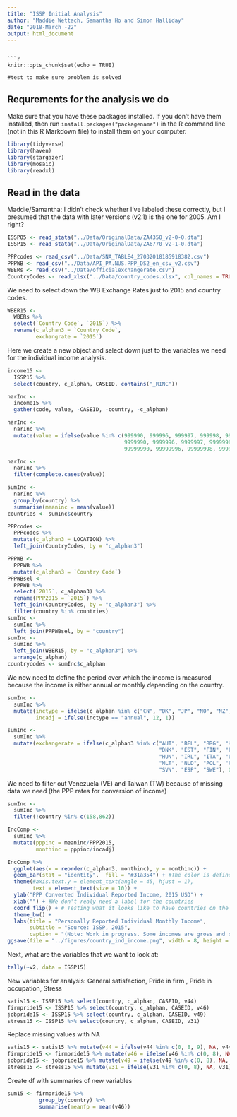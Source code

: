 ```yaml
---
title: "ISSP Initial Analysis"
author: "Maddie Wettach, Samantha Ho and Simon Halliday"
date: "2018-March -22"
output: html_document
---
```

```

```r
knitr::opts_chunk$set(echo = TRUE)

#test to make sure problem is solved
```


## Requrements for the analysis we do
Make sure that you have these packages installed. If you don't have them installed, then run `install.packages("packagename")` in the R command line (not in this R Markdown file) to install them on your computer. 
```r
library(tidyverse)
library(haven)
library(stargazer)
library(mosaic)
library(readxl)
```

## Read in the data
Maddie/Samantha: I didn't check whether I've labeled these correctly, but I presumed that the data with later versions (v2.1) is the one for 2005. Am I right? 

```r
ISSP05 <- read_stata("../Data/OriginalData/ZA4350_v2-0-0.dta")
ISSP15 <- read_stata("../Data/OriginalData/ZA6770_v2-1-0.dta")
```

```r
PPPcodes <- read_csv("../Data/SNA_TABLE4_27032018185918382.csv")
PPPWB <- read_csv("../Data/API_PA.NUS.PPP_DS2_en_csv_v2.csv")
WBERs <- read_csv("../Data/officialexchangerate.csv")
CountryCodes <- read_xlsx("../Data/country_codes.xlsx", col_names = TRUE)
```

We need to select down the WB Exchange Rates just to 2015 and country codes. 
```r
WBER15 <- 
  WBERs %>% 
  select(`Country Code`, `2015`) %>% 
  rename(c_alphan3 = `Country Code`, 
         exchangrate = `2015`)
```

Here we create a new object and select down just to the variables we need for the individual income analysis. 
```r
income15 <- 
  ISSP15 %>%
  select(country, c_alphan, CASEID, contains("_RINC"))
```

```r
narInc <- 
  income15 %>%
  gather(code, value, -CASEID, -country, -c_alphan) 
```

```r
narInc <- 
  narInc %>% 
  mutate(value = ifelse(value %in% c(999990, 999996, 999997, 999998, 999999, 
                                     9999990, 9999996, 9999997, 9999998, 9999999, 
                                     99999990, 99999996, 99999998, 99999997, 99999999), NA, value))
```

```r
narInc <- 
  narInc %>% 
  filter(complete.cases(value))
```

```r
sumInc <- 
  narInc %>% 
  group_by(country) %>% 
  summarise(meaninc = mean(value))
countries <- sumInc$country
```


```r
PPPcodes <- 
  PPPcodes %>%
  mutate(c_alphan3 = LOCATION) %>%
  left_join(CountryCodes, by = "c_alphan3")
```



```r
PPPWB <- 
  PPPWB %>%
  mutate(c_alphan3 = `Country Code`) 
PPPWBsel <- 
  PPPWB %>% 
  select(`2015`, c_alphan3) %>% 
  rename(PPP2015 = `2015`) %>% 
  left_join(CountryCodes, by = "c_alphan3") %>%
  filter(country %in% countries)
sumInc <- 
  sumInc %>%
  left_join(PPPWBsel, by = "country") 
sumInc <- 
  sumInc %>%
  left_join(WBER15, by = "c_alphan3") %>% 
  arrange(c_alphan)
countrycodes <- sumInc$c_alphan 
```

We now need to define the period over which the income is measured because the income is either annual or monthly depending on the country. 

```r
sumInc <- 
  sumInc %>% 
  mutate(inctype = ifelse(c_alphan %in% c("CN", "DK", "JP", "NO", "NZ", "US"), "annual", "monthly"),
         incadj = ifelse(inctype == "annual", 12, 1))
```



```r
sumInc <-
  sumInc %>%
  mutate(exchangerate = ifelse(c_alphan3 %in% c("AUT", "BEL", "BRG", "HRV", "CYP", "CZE", 
                                                "DNK", "EST", "FIN", "FRA", "DEU", "GRC",
                                                "HUN", "IRL", "ITA", "LVA", "LTU", "LUX",
                                                "MLT", "NLD", "POL", "PRT", "ROU", "SVK",
                                                "SVN", "ESP", "SWE"), 0.9016590, exchangerate))
```

We need to filter out Venezuela (VE) and Taiwan (TW) because of missing data we need (the PPP rates for conversion of income)
```r
sumInc <- 
  sumInc %>% 
  filter(!country %in% c(158,862)) 
```


```r
IncComp <- 
  sumInc %>% 
  mutate(pppinc = meaninc/PPP2015, 
         monthinc = pppinc/incadj)
```


```r
IncComp %>% 
  ggplot(aes(x = reorder(c_alphan3, monthinc), y = monthinc)) + 
  geom_bar(stat = "identity",  fill = "#31a354") + #The color is defined by hexadecimal code here that I grabbed from colorbrewer2.org
  theme(#axis.text.y = element_text(angle = 45, hjust = 1), 
        text = element_text(size = 10)) + 
  ylab("PPP Converted Individual Reported Income, 2015 USD") + 
  xlab("") + #We don't realy need a label for the countries
  coord_flip() + # Testing what it looks like to have countries on the vertical axis
  theme_bw() + 
  labs(title = "Personally Reported Individual Monthly Income",  
       subtitle = "Source: ISSP, 2015", 
       caption = "(Note: Work in progress. Some incomes are gross and others are net of taxes)")
ggsave(file = "../figures/country_ind_income.png", width = 8, height = 6, units = c("in"), dpi = 300)
```


Next, what are the variables that we want to look at: 
```r
tally(~v2, data = ISSP15)
```
New variables for analysis: General satisfaction, Pride in firm , Pride in occupation, Stress
```r
satis15 <- ISSP15 %>% select(country, c_alphan, CASEID, v44)
firmpride15 <- ISSP15 %>% select(country, c_alphan, CASEID, v46)
jobpride15 <- ISSP15 %>% select(country, c_alphan, CASEID, v49)
stress15 <- ISSP15 %>% select(country, c_alphan, CASEID, v31)
```
Replace missing values with NA
```r
satis15 <- satis15 %>% mutate(v44 = ifelse(v44 %in% c(0, 8, 9), NA, v44))
firmpride15 <- firmpride15 %>% mutate(v46 = ifelse(v46 %in% c(0, 8), NA, v46))
jobpride15 <- jobpride15 %>% mutate(v49 = ifelse(v49 %in% c(0, 8), NA, v49))
stress15 <- stress15 %>% mutate(v31 = ifelse(v31 %in% c(0, 8), NA, v31))
```
Create df with summaries of new variables
```r
sum15 <- firmpride15 %>% 
          group_by(country) %>%
          summarise(meanfp = mean(v46))
```

